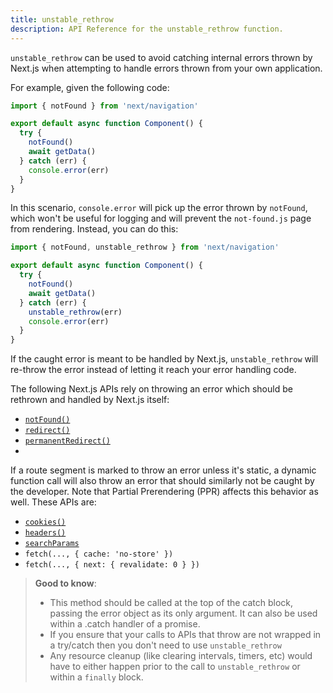 ```yaml
---
title: unstable_rethrow
description: API Reference for the unstable_rethrow function.
---
```


`unstable_rethrow` can be used to avoid catching internal errors thrown by Next.js when attempting to handle errors thrown from your own application.

For example, given the following code:

```jsx
import { notFound } from 'next/navigation'

export default async function Component() {
  try {
    notFound()
    await getData()
  } catch (err) {
    console.error(err)
  }
}
```

In this scenario, `console.error` will pick up the error thrown by `notFound`, which won't be useful for logging and will prevent
the `not-found.js` page from rendering. Instead, you can do this:

```jsx
import { notFound, unstable_rethrow } from 'next/navigation'

export default async function Component() {
  try {
    notFound()
    await getData()
  } catch (err) {
    unstable_rethrow(err)
    console.error(err)
  }
}
```

If the caught error is meant to be handled by Next.js, `unstable_rethrow` will re-throw the error instead of letting it reach your
error handling code.

The following Next.js APIs rely on throwing an error which should be rethrown and handled by Next.js itself:

- [`notFound()`](/docs/app/api-reference/functions/not-found)
- [`redirect()`](/docs/app/building-your-application/routing/redirecting#redirect-function)
- [`permanentRedirect()`](/docs/app/building-your-application/routing/redirecting#permanentredirect-function)
-

If a route segment is marked to throw an error unless it's static, a dynamic function call will also throw an error that should similarly not be caught by the developer. Note that Partial Prerendering (PPR) affects this behavior as well. These APIs are:

- [`cookies()`](/docs/app/api-reference/functions/cookies)
- [`headers()`](/docs/app/api-reference/functions/headers)
- [`searchParams`](/docs/app/api-reference/file-conventions/page#searchparams-optional)
- `fetch(..., { cache: 'no-store' })`
- `fetch(..., { next: { revalidate: 0 } })`

> **Good to know**:
>
> - This method should be called at the top of the catch block, passing the error object as its only argument. It can also be used within a .catch handler of a promise.
> - If you ensure that your calls to APIs that throw are not wrapped in a try/catch then you don't need to use `unstable_rethrow`
> - Any resource cleanup (like clearing intervals, timers, etc) would have to either happen prior to the call to `unstable_rethrow` or within a `finally` block.

